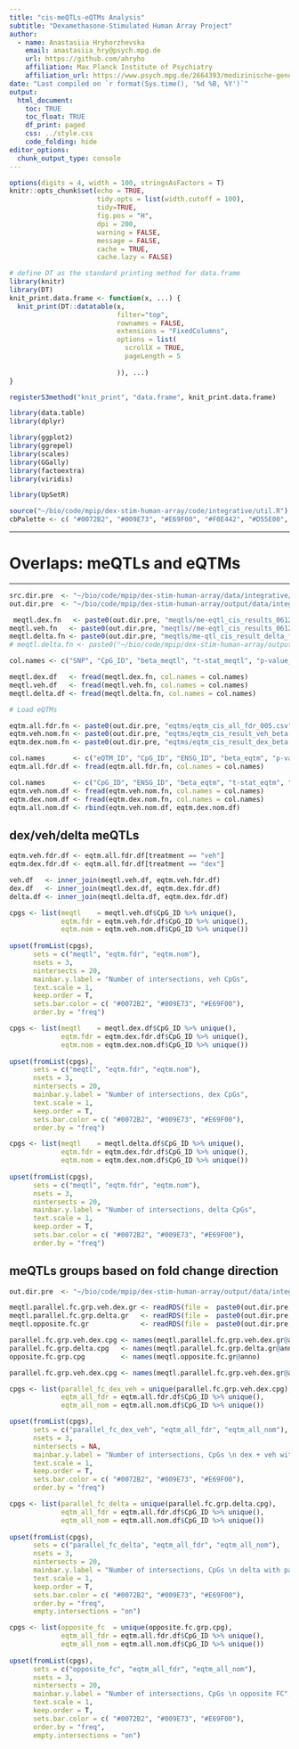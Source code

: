 ```yaml
---
title: "cis-meQTLs-eQTMs Analysis"
subtitle: "Dexamethasone-Stimulated Human Array Project"
author: 
  - name: Anastasiia Hryhorzhevska
    email: anastasiia_hry@psych.mpg.de
    url: https://github.com/ahryho
    affiliation: Max Planck Institute of Psychiatry
    affiliation_url: https://www.psych.mpg.de/2664393/medizinische-genomforschung
date: "Last compiled on `r format(Sys.time(), '%d %B, %Y')`"
output:
  html_document:
    toc: TRUE
    toc_float: TRUE
    df_print: paged
    css: ../style.css
    code_folding: hide
editor_options: 
  chunk_output_type: console
---
```


```r
options(digits = 4, width = 100, stringsAsFactors = T)
knitr::opts_chunk$set(echo = TRUE,
                      tidy.opts = list(width.cutoff = 100),
                      tidy=TRUE,
                      fig.pos = "H",
                      dpi = 200,
                      warning = FALSE, 
                      message = FALSE, 
                      cache = TRUE, 
                      cache.lazy = FALSE)

# define DT as the standard printing method for data.frame
library(knitr)
library(DT)
knit_print.data.frame <- function(x, ...) {
  knit_print(DT::datatable(x,
                           filter="top",
                           rownames = FALSE,
                           extensions = "FixedColumns",
                           options = list(
                             scrollX = TRUE,
                             pageLength = 5
                             
                           )), ...)
}

registerS3method("knit_print", "data.frame", knit_print.data.frame)

library(data.table)
library(dplyr)

library(ggplot2)
library(ggrepel)
library(scales)
library(GGally)
library(factoextra)
library(viridis)

library(UpSetR)
```

```r
source("~/bio/code/mpip/dex-stim-human-array/code/integrative/util.R")
cbPalette <- c( "#0072B2", "#009E73", "#E69F00", "#F0E442", "#D55E00", "#CC79A7", "#56B4E9", "#999999")
```

***
# __Overlaps: meQTLs and eQTMs__
***

```r
src.dir.pre  <- "~/bio/code/mpip/dex-stim-human-array/data/integrative/matrixEQTL/"
out.dir.pre  <- "~/bio/code/mpip/dex-stim-human-array/output/data/integrative/matrixEQTL/"

 meqtl.dex.fn   <- paste0(out.dir.pre, "meqtls/me-eqtl_cis_results_06122021/me-qtl_cis_result_dex_fdr_005.csv")  # "me-qtl_cis_result_dex_fdr_005.csv")
meqtl.veh.fn   <- paste0(out.dir.pre, "meqtls//me-eqtl_cis_results_06122021/me-qtl_cis_result_veh_fdr_005.csv") # "me-qtl_cis_result_veh_fdr_005.csv")
meqtl.delta.fn <- paste0(out.dir.pre, "meqtls/me-qtl_cis_result_delta_fdr_005.csv") # "me-qtl_cis_result_delta_beta.csv")# 
# meqtl.delta.fn <- paste0("~/bio/code/mpip/dex-stim-human-array/output/data/integrative/matrixEQTL/geno_imputed_qc_ld/", "me-qtl_cis_result_delta.csv")

col.names <- c("SNP", "CpG_ID", "beta_meqtl", "t-stat_meqtl", "p-value_meqtl", "fdr_meqtl")

meqtl.dex.df   <- fread(meqtl.dex.fn, col.names = col.names)
meqtl.veh.df   <- fread(meqtl.veh.fn, col.names = col.names)
meqtl.delta.df <- fread(meqtl.delta.fn, col.names = col.names)

# Load eQTMs

eqtm.all.fdr.fn <- paste0(out.dir.pre, "eqtms/eqtm_cis_all_fdr_005.csv") 
eqtm.veh.nom.fn <- paste0(out.dir.pre, "eqtms/eqtm_cis_result_veh_beta.csv") 
eqtm.dex.nom.fn <- paste0(out.dir.pre, "eqtms/eqtm_cis_result_dex_beta.csv") 

col.names       <- c("eQTM_ID", "CpG_ID", "ENSG_ID", "beta_eqtm", "p-value_eqtm", "fdr_eqtm", "treatment")
eqtm.all.fdr.df <- fread(eqtm.all.fdr.fn, col.names = col.names)

col.names       <- c("CpG_ID", "ENSG_ID", "beta_eqtm", "t-stat_eqtm", "p-value_eqtm", "fdr_eqtm")
eqtm.veh.nom.df <- fread(eqtm.veh.nom.fn, col.names = col.names)
eqtm.dex.nom.df <- fread(eqtm.dex.nom.fn, col.names = col.names)
eqtm.all.nom.df <- rbind(eqtm.veh.nom.df, eqtm.dex.nom.df)
```

## __dex/veh/delta meQTLs__

```r
eqtm.veh.fdr.df <- eqtm.all.fdr.df[treatment == "veh"]
eqtm.dex.fdr.df <- eqtm.all.fdr.df[treatment == "dex"]
```

```r
veh.df   <- inner_join(meqtl.veh.df, eqtm.veh.fdr.df)
dex.df   <- inner_join(meqtl.dex.df, eqtm.dex.fdr.df)
delta.df <- inner_join(meqtl.delta.df, eqtm.dex.fdr.df)
```

```r
cpgs <- list(meqtl    = meqtl.veh.df$CpG_ID %>% unique(), 
             eqtm.fdr = eqtm.veh.fdr.df$CpG_ID %>% unique(),
             eqtm.nom = eqtm.veh.nom.df$CpG_ID %>% unique())
              
upset(fromList(cpgs), 
      sets = c("meqtl", "eqtm.fdr", "eqtm.nom"),
      nsets = 3, 
      nintersects = 20, 
      mainbar.y.label = "Number of intersections, veh CpGs", 
      text.scale = 1, 
      keep.order = T,
      sets.bar.color = c( "#0072B2", "#009E73", "#E69F00"), 
      order.by = "freq")
```

```r
cpgs <- list(meqtl    = meqtl.dex.df$CpG_ID %>% unique(), 
             eqtm.fdr = eqtm.dex.fdr.df$CpG_ID %>% unique(),
             eqtm.nom = eqtm.dex.nom.df$CpG_ID %>% unique())
              
upset(fromList(cpgs), 
      sets = c("meqtl", "eqtm.fdr", "eqtm.nom"),
      nsets = 3, 
      nintersects = 20, 
      mainbar.y.label = "Number of intersections, dex CpGs", 
      text.scale = 1, 
      keep.order = T,
      sets.bar.color = c( "#0072B2", "#009E73", "#E69F00"), 
      order.by = "freq")
```

```r
cpgs <- list(meqtl    = meqtl.delta.df$CpG_ID %>% unique(), 
             eqtm.fdr = eqtm.dex.fdr.df$CpG_ID %>% unique(),
             eqtm.nom = eqtm.dex.nom.df$CpG_ID %>% unique())
              
upset(fromList(cpgs), 
      sets = c("meqtl", "eqtm.fdr", "eqtm.nom"),
      nsets = 3, 
      nintersects = 20, 
      mainbar.y.label = "Number of intersections, delta CpGs", 
      text.scale = 1, 
      keep.order = T,
      sets.bar.color = c( "#0072B2", "#009E73", "#E69F00"), 
      order.by = "freq")
```

## __meQTLs groups based on fold change direction__

```r
out.dir.pre  <- "~/bio/code/mpip/dex-stim-human-array/output/data/integrative/matrixEQTL/meqtls/primary_meqtl_results/"

meqtl.parallel.fc.grp.veh.dex.gr <- readRDS(file =  paste0(out.dir.pre, "meqtl_overlaps_meqtl_level_cpg_anno_parallel_fc_grp_veh_dex_gr.rds"))
meqtl.parallel.fc.grp.delta.gr   <- readRDS(file =  paste0(out.dir.pre, "meqtl_overlaps_meqtl_level_cpg_anno_parallel_fc_grp_delta_gr.rds"))
meqtl.opposite.fc.gr             <- readRDS(file =  paste0(out.dir.pre, "meqtl_overlaps_meqtl_level_cpg_anno_opposite_fc_grp_gr.rds"))
```

```r
parallel.fc.grp.veh.dex.cpg <- names(meqtl.parallel.fc.grp.veh.dex.gr@anno)
parallel.fc.grp.delta.cpg   <- names(meqtl.parallel.fc.grp.delta.gr@anno)
opposite.fc.grp.cpg         <- names(meqtl.opposite.fc.gr@anno)
```

```r
parallel.fc.grp.veh.dex.cpg <- names(meqtl.parallel.fc.grp.veh.dex.gr@anno)

cpgs <- list(parallel_fc_dex_veh = unique(parallel.fc.grp.veh.dex.cpg), 
             eqtm_all_fdr = eqtm.all.fdr.df$CpG_ID %>% unique(),
             eqtm_all_nom = eqtm.all.nom.df$CpG_ID %>% unique())

upset(fromList(cpgs),
      sets = c("parallel_fc_dex_veh", "eqtm_all_fdr", "eqtm_all_nom"),
      nsets = 3,
      nintersects = NA,
      mainbar.y.label = "Number of intersections, CpGs \n dex + veh with parallel FC",
      text.scale = 1,
      keep.order = T,
      sets.bar.color = c( "#0072B2", "#009E73", "#E69F00"),
      order.by = "freq")
```

```r
cpgs <- list(parallel_fc_delta = unique(parallel.fc.grp.delta.cpg), 
             eqtm_all_fdr = eqtm.all.fdr.df$CpG_ID %>% unique(),
             eqtm_all_nom = eqtm.all.nom.df$CpG_ID %>% unique())
              
upset(fromList(cpgs), 
      sets = c("parallel_fc_delta", "eqtm_all_fdr", "eqtm_all_nom"),
      nsets = 3, 
      nintersects = 20, 
      mainbar.y.label = "Number of intersections, CpGs \n delta with parallel FC", 
      text.scale = 1, 
      keep.order = T,
      sets.bar.color = c( "#0072B2", "#009E73", "#E69F00"), 
      order.by = "freq",
      empty.intersections = "on")
```

```r
cpgs <- list(opposite_fc  = unique(opposite.fc.grp.cpg), 
             eqtm_all_fdr = eqtm.all.fdr.df$CpG_ID %>% unique(),
             eqtm_all_nom = eqtm.all.nom.df$CpG_ID %>% unique())
              
upset(fromList(cpgs), 
      sets = c("opposite_fc", "eqtm_all_fdr", "eqtm_all_nom"),
      nsets = 3, 
      nintersects = 20, 
      mainbar.y.label = "Number of intersections, CpGs \n opposite FC", 
      text.scale = 1, 
      keep.order = T,
      sets.bar.color = c( "#0072B2", "#009E73", "#E69F00"), 
      order.by = "freq",
      empty.intersections = "on")
```
